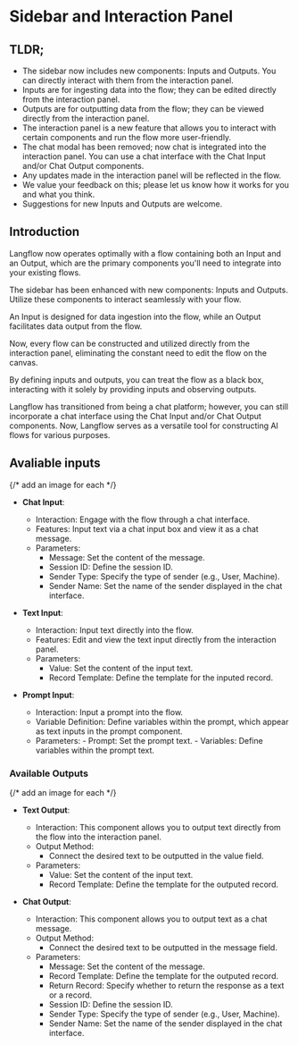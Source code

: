 
# Sidebar and Interaction Panel 

## TLDR;

- The sidebar now includes new components: Inputs and Outputs. You can directly interact with them from the interaction panel.
- Inputs are for ingesting data into the flow; they can be edited directly from the interaction panel.
- Outputs are for outputting data from the flow; they can be viewed directly from the interaction panel.
- The interaction panel is a new feature that allows you to interact with certain components and run the flow more user-friendly.
- The chat modal has been removed; now chat is integrated into the interaction panel. You can use a chat interface with the Chat Input and/or Chat Output components.
- Any updates made in the interaction panel will be reflected in the flow.
- We value your feedback on this; please let us know how it works for you and what you think.
- Suggestions for new Inputs and Outputs are welcome.

## Introduction
Langflow now operates optimally with a flow containing both an Input and an Output, which are the primary components you'll need to integrate into your existing flows.

The sidebar has been enhanced with new components: Inputs and Outputs. Utilize these components to interact seamlessly with your flow.

An Input is designed for data ingestion into the flow, while an Output facilitates data output from the flow.

Now, every flow can be constructed and utilized directly from the interaction panel, eliminating the constant need to edit the flow on the canvas.

By defining inputs and outputs, you can treat the flow as a black box, interacting with it solely by providing inputs and observing outputs.

Langflow has transitioned from being a chat platform; however, you can still incorporate a chat interface using the Chat Input and/or Chat Output components. Now, Langflow serves as a versatile tool for constructing AI flows for various purposes.

## Avaliable inputs
{/* add an image for each */}
- **Chat Input**:
  - Interaction: Engage with the flow through a chat interface.
  - Features: Input text via a chat input box and view it as a chat message.
  - Parameters:
    - Message: Set the content of the message.
    - Session ID: Define the session ID.
    - Sender Type: Specify the type of sender (e.g., User, Machine).
    - Sender Name: Set the name of the sender displayed in the chat interface.

- **Text Input**:
  - Interaction: Input text directly into the flow.
  - Features: Edit and view the text input directly from the interaction panel.
  - Parameters:
    - Value: Set the content of the input text.
    - Record Template: Define the template for the inputed record.

- **Prompt Input**:
  - Interaction: Input a prompt into the flow.
  - Variable Definition: Define variables within the prompt, which appear as text inputs in the prompt component.
  - Parameters:
        - Prompt: Set the prompt text.
        - Variables: Define variables within the prompt text.

### Available Outputs
{/* add an image for each */}
- **Text Output**:
  - Interaction: This component allows you to output text directly from the flow into the interaction panel.
  - Output Method:
    - Connect the desired text to be outputted in the value field.
  - Parameters:
    - Value: Set the content of the input text.
    - Record Template: Define the template for the outputed record.

- **Chat Output**:
  - Interaction: This component allows you to output text as a chat message.
  - Output Method:
    - Connect the desired text to be outputted in the message field.
  - Parameters:
    - Message: Set the content of the message.
    - Record Template: Define the template for the outputed record.
    - Return Record: Specify whether to return the response as a text or a record.
    - Session ID: Define the session ID.
    - Sender Type: Specify the type of sender (e.g., User, Machine).
    - Sender Name: Set the name of the sender displayed in the chat interface.